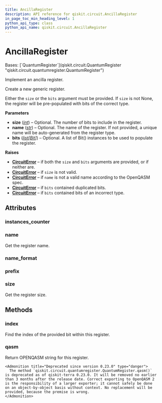 ```yaml
---
title: AncillaRegister
description: API reference for qiskit.circuit.AncillaRegister
in_page_toc_min_heading_level: 1
python_api_type: class
python_api_name: qiskit.circuit.AncillaRegister
---
```


# AncillaRegister

<Class id="qiskit.circuit.AncillaRegister" isDedicatedPage={true} github="https://github.com/qiskit/qiskit/tree/stable/0.45/qiskit/circuit/quantumregister.py" signature="qiskit.circuit.AncillaRegister(size=None, name=None, bits=None)" modifiers="class">
  Bases: [`QuantumRegister`](qiskit.circuit.QuantumRegister "qiskit.circuit.quantumregister.QuantumRegister")

  Implement an ancilla register.

  Create a new generic register.

  Either the `size` or the `bits` argument must be provided. If `size` is not None, the register will be pre-populated with bits of the correct type.

  **Parameters**

  *   **size** ([*int*](https://docs.python.org/3/library/functions.html#int "(in Python v3.12)")) – Optional. The number of bits to include in the register.
  *   **name** ([*str*](https://docs.python.org/3/library/stdtypes.html#str "(in Python v3.12)")) – Optional. The name of the register. If not provided, a unique name will be auto-generated from the register type.
  *   **bits** ([*list*](https://docs.python.org/3/library/stdtypes.html#list "(in Python v3.12)")*\[*[*Bit*](qiskit.circuit.Bit "qiskit.circuit.Bit")*]*) – Optional. A list of Bit() instances to be used to populate the register.

  **Raises**

  *   [**CircuitError**](circuit#qiskit.circuit.CircuitError "qiskit.circuit.CircuitError") – if both the `size` and `bits` arguments are provided, or if neither are.
  *   [**CircuitError**](circuit#qiskit.circuit.CircuitError "qiskit.circuit.CircuitError") – if `size` is not valid.
  *   [**CircuitError**](circuit#qiskit.circuit.CircuitError "qiskit.circuit.CircuitError") – if `name` is not a valid name according to the OpenQASM spec.
  *   [**CircuitError**](circuit#qiskit.circuit.CircuitError "qiskit.circuit.CircuitError") – if `bits` contained duplicated bits.
  *   [**CircuitError**](circuit#qiskit.circuit.CircuitError "qiskit.circuit.CircuitError") – if `bits` contained bits of an incorrect type.

  ## Attributes

  ### instances\_counter

  <Attribute id="qiskit.circuit.AncillaRegister.instances_counter" attributeValue="count(0)" />

  ### name

  <Attribute id="qiskit.circuit.AncillaRegister.name">
    Get the register name.
  </Attribute>

  ### name\_format

  <Attribute id="qiskit.circuit.AncillaRegister.name_format" attributeValue="re.compile('[a-z][a-zA-Z0-9_]*')" />

  ### prefix

  <Attribute id="qiskit.circuit.AncillaRegister.prefix" attributeValue="'a'" />

  ### size

  <Attribute id="qiskit.circuit.AncillaRegister.size">
    Get the register size.
  </Attribute>

  ## Methods

  ### index

  <Function id="qiskit.circuit.AncillaRegister.index" signature="index(bit)">
    Find the index of the provided bit within this register.
  </Function>

  ### qasm

  <Function id="qiskit.circuit.AncillaRegister.qasm" signature="qasm()">
    Return OPENQASM string for this register.

    <Admonition title="Deprecated since version 0.23.0" type="danger">
      The method `qiskit.circuit.quantumregister.QuantumRegister.qasm()` is deprecated as of qiskit-terra 0.23.0. It will be removed no earlier than 3 months after the release date. Correct exporting to OpenQASM 2 is the responsibility of a larger exporter; it cannot safely be done on an object-by-object basis without context. No replacement will be provided, because the premise is wrong.
    </Admonition>
  </Function>
</Class>

